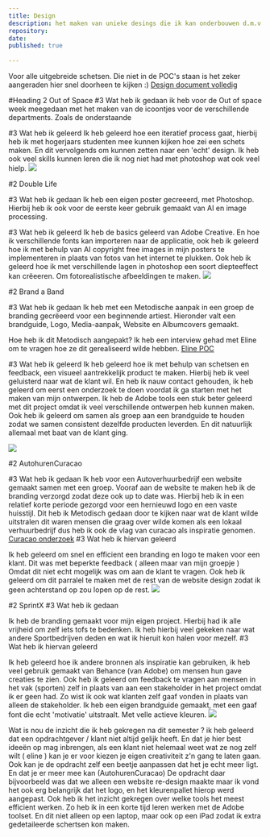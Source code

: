 ```yaml
---
title: Design
description: het maken van unieke desings die ik kan onderbouwen d.m.v documentatie
repository:
date: 
published: true
  
---
```


Voor alle uitgebreide schetsen. Die niet in de POC's staan is het zeker aangeraden hier snel doorheen te kijken :)
[Design document volledig ](/Design-af.pdf)


#Heading 2   Out of Space 
#3 Wat heb ik gedaan 
ik heb voor de Out of space week meegedaan met het maken van de icoontjes voor de verschillende departments. Zoals de onderstaande

#3 Wat heb ik geleerd 
Ik heb geleerd hoe een iteratief process gaat, hierbij heb ik met hogerjaars studenten mee kunnen kijken hoe zei een schets maken. 
En dit vervolgends om kunnen zetten naar een 'echt' design. Ik heb ook veel skills kunnen leren die ik nog niet had met photoshop wat ook veel hielp. 
![](/healthdepartment.JPG)

#2 Double Life

#3 Wat heb ik gedaan 
Ik heb een eigen poster gecreeerd, met Photoshop. Hierbij heb ik ook voor de eerste keer gebruik gemaakt van AI en image processing. 

#3 Wat heb ik geleerd
Ik heb de basics geleerd van Adobe Creative. En hoe ik verschillende fonts kan importeren naar de applicatie, 
ook heb ik geleerd hoe ik met behulp van AI copyright free images in mijn posters te implementeren in plaats van fotos van het internet te plukken. 
Ook heb ik geleerd hoe ik met verschillende lagen in photoshop een soort diepteeffect kan crëeeren. Om fotorealistische afbeeldingen te maken.
![](/Saaf.png)



#2 Brand a Band

#3 Wat heb ik gedaan 
Ik heb met een Metodische aanpak in een groep de branding gecrëeerd voor een beginnende artiest. Hieronder valt een 
brandguide, Logo, Media-aanpak, Website en Albumcovers gemaakt. 

Hoe heb ik dit Metodisch aangepakt? 
Ik heb een interview gehad met Eline om te vragen hoe ze dit gerealiseerd wilde hebben. 
[Eline POC](/eline-poc.pdf)

#3 Wat heb ik geleerd
Ik heb geleerd hoe ik met behulp van schetsen en feedback, een visueel aantrekkelijk product te maken. 
Hierbij heb ik veel geluisterd naar wat de klant wil. En heb ik nauw contact gehouden, ik heb geleerd om eerst een onderzoek te doen voordat 
ik ga starten met het maken van mijn ontwerpen. Ik heb de Adobe tools een stuk beter geleerd met dit project omdat ik veel verschillende ontwerpen heb kunnen maken. 
Ook heb ik geleerd om samen als groep aan een brandguide te houden zodat we samen consistent dezelfde producten leverden. En dit natuurlijk allemaal met baat van de klant ging. 

![](/eline.jpg)

#2 AutohurenCuracao

#3 Wat heb ik gedaan 
Ik heb voor een Autoverhuurbedrijf een website gemaakt samen met een groep. Vooraf aan de website te maken heb ik de branding verzorgd zodat deze ook up to date was. 
Hierbij heb ik in een relatief korte periode gezorgd voor een hernieuwd logo en een vaste huisstijl. Dit heb ik Metodisch gedaan door te kijken naar wat de klant wilde uitstralen 
dit waren mensen die graag over wilde komen als een lokaal verhuurbedrijf dus heb ik ook de vlag van curacao als inspiratie genomen. 
[Curacao onderzoek](/Curacaouitkomsten.pdf)
#3 Wat heb ik hiervan geleerd 

Ik heb geleerd om snel en efficient een branding en logo te maken voor een klant. Dit was met beperkte feedback ( alleen maar van mijn groepje ) 
Omdat dit niet echt mogelijk was om aan de klant te vragen. Ook heb ik geleerd om dit parralel te maken met de rest van de website design zodat ik geen achterstand op zou lopen op de rest.
![](/curacao.png)



#2 SprintX 
#3 Wat heb ik gedaan 

Ik heb de branding gemaakt voor mijn eigen project. Hierbij had ik alle vrijheid om zelf iets tofs te bedenken. Ik heb hierbij veel gekeken naar wat andere Sportbedrijven deden en wat ik hieruit kon halen voor mezelf. 
#3 Wat heb ik hiervan geleerd 

Ik heb geleerd hoe ik andere bronnen als inspiratie kan gebruiken, ik heb veel gebruik gemaakt van Behance (van Adobe) om mensen hun gave creaties te zien. 
Ook heb ik geleerd om feedback te vragen aan mensen in het vak (sporten) zelf in plaats van aan een stakeholder in het project omdat ik er geen had. Zo wist ik ook wat klanten zelf gaaf vonden in plaats van alleen de stakeholder. 
Ik heb een eigen brandguide gemaakt, met een gaaf font die echt 'motivatie' uitstraalt. Met velle actieve kleuren.
![](/Gymstructure.png)






Wat is nou de inzicht die ik heb gekregen na dit semester ? 
ik heb geleerd dat een opdrachtgever / klant niet altijd gelijk heeft. En dat je hier best ideeën op mag inbrengen, als een klant niet helemaal weet wat ze nog zelf wilt ( eline ) kan je er voor kiezen je eigen creativiteit
z'n gang te laten gaan. Ook kan je de opdracht zelf een beetje aanpassen dat het je echt meer ligt. En dat je er meer mee kan (AutohurenCuracao) De opdracht daar bijvoorbeeld was dat we alleen een website re-design maakte
maar ik vond het ook erg belangrijk dat het logo, en het kleurenpallet hierop werd aangepast. Ook heb ik het inzicht gekregen over welke tools het meest efficient werken. Zo heb ik in een korte tijd leren werken met de Adobe toolset. 
En dit niet alleen op een laptop, maar ook op een iPad zodat ik extra gedetaileerde schertsen kon maken. 



